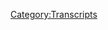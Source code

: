 {{DEFAULTSORT:
    #_TRANSCRIPT_0759:Chatting With Morgan Stringer
}}{{Transcript
    | title         = [[759: Chatting With Morgan Stringer]]
    | caption       = [https://knowledgefight.libsyn.com/759-chatting-with-morgan-stringer Listen to this episode on Libsyn]
    | episodeNumber = [[759: Chatting With Morgan Stringer|759]]
    | length        = 01:10:38
}}

{{MessageBox
    | header     = Warning: Bot Generated Content
    | text       = This transcript was automatically generated by transcription software and likely contains many mistakes and misattributions. Please check the audio for definitive quotes, attribution, and context.
    | image      = N3yvass4myg91.webp
    | imagewidth = 50px
    | id         = warning
}}

{{TranscriptBlock
    | name      = Alex Jones
    | timestamp = 00:00:04.000
    | text      = Red Alert. Red alert red alert red alert not not not not not not knowledge five days. Damn, Jordan I have a wedding knowledge party.com It's time to pray. I have great respect for knowledge like knowledge. I'm sick of them posing as if they're the good guys Shang V or the bad guy Chanology Dan and Jordan knowledge fight need money Andy and Sandy are stopping Andy and Cam handy in Kansas. Andy in Kansas you're on the airplane for huge fan I love your word. Knowledge by knowledge fight.com
}}

{{TranscriptBlock
    | name      = Jordan
    | timestamp = 00:00:59.000
    | text      = Hello, everyone. Welcome back to fight knowledge. I am Jordan and unfortunately Dan is not with us today. He is still under the weather with an undisclosed but non life threatening illness. So luckily, we have the incredible Ace Attorney Morgan stringer joining me today. How are you?
}}

{{TranscriptBlock
    | name      = Morgan Stringer
    | timestamp = 00:01:24.000
    | text      = I'm good. It's, I guess, my moniker I've gotten his ace associate but they mean the same thing. So
}}

{{TranscriptBlock
    | name      = Jordan
    | timestamp = 00:01:33.000
    | text      = Oh, associate is an Ace Attorney
}}

{{TranscriptBlock
    | name      = Morgan Stringer
    | timestamp = 00:01:35.000
    | text      = The video game.
}}

{{TranscriptBlock
    | name      = Jordan
    | timestamp = 00:01:37.000
    | text      = I think I may have been thinking Harvey Birdman Attorney at Law that could be my only reference to law is Harvey Birdman. And then I think there was a dancing baby on Ally McBeal one time. That is what I've got.
}}

{{TranscriptBlock
    | name      = Morgan Stringer
    | timestamp = 00:01:55.000
    | text      = I mean, that's a good place to start. So
}}

{{TranscriptBlock
    | name      = Jordan
    | timestamp = 00:01:59.000
    | text      = well, I apologize for getting your appellation wrong. But thank you so much for joining me today. I suppose the first thing that we should talk about if you don't mind? Is an update on Alex's bankruptcy circumstances. What's the most recent information if you don't mind?
}}

{{TranscriptBlock
    | name      = Morgan Stringer
    | timestamp = 00:02:18.000
    | text      = So um, do you know you're you're aware Jordan of how you get really mad when the media reports things about Alex and then it turns out to not really be that thing?
}}

{{TranscriptBlock
    | name      = Jordan
    | timestamp = 00:02:29.000
    | text      = Me Good heavens. No, I have an even keeled fan of calm and quiet. Yes, I do. That's why I wanted you to start right here because I assume something is wrong.
}}

{{TranscriptBlock
    | name      = Morgan Stringer
    | timestamp = 00:02:42.000
    | text      = Yeah. Dan is data some of wild crazy one. So we're missing that tornado with energy. But so speaking of that, I have the same thing where I'll, I'll have that same reaction when I see the press get these things wrong about, you know, disapprobation figures or pop culture figures. And also, with the law, it really frustrates me how, you know, we do have a lot of good legal reporters, Liz Williamson, for instance, she's done a great job on this. But Oh, of course, a lot of other people just need to stop, they need to stop. So. So frustrated, because I see the headline, and I see some tweets, you know, that, of course have 50,000 likes on them by this point saying, oh, Alex doesn't have to pay for one and a half billion dollar judgment, or he does have to pay that one and a half billion dollar judgment and a judge has, you know, taken away his ability to fight it. And of course, that's not what happened at all. So I thought I was crazy, actually, because I was saying, Well, you know, this, this outlet is saying it this happened. And I don't remember that happening. Have I you know, blacked out somehow and remembered something different. And no, it turns out, I was right. So it's a, there's a there is a consent judgment in place, which means that both Alex and the plaintiffs are agreeing to this. Everyone's in agreement.
}}

{{TranscriptBlock
    | name      = Jordan
    | timestamp = 00:04:11.000
    | text      = Okay, wow. Okay, first off, that's that's a monumentous thing that you just said.
}}

{{TranscriptBlock
    | name      = Morgan Stringer
    | timestamp = 00:04:18.000
    | text      = Yeah, so what happened is the families who have already had their cases heard, they those cases, they have lifted the stay on that. But the only things that are left are, I guess, a formal entry of judgment in the Texas case, which that case has already been, you know, basically, it's already done. And it's just so the judge can enter the judgment. And then in Connecticut, the only two motions left are Norm has a motion of remittitur, which means he wants the judge to reduce the judgment and the Connecticut case. Because the number is big. I wish I was exaggerating that reasoning, but
}}

{{TranscriptBlock
    | name      = Jordan
    | timestamp = 00:04:55.000
    | text      = I made it when you're looking at a number like 1.5 better Really, and honestly, I feel like that's a reasonable ask just to be like, this numbers bigger than I understand. Yeah.
}}

{{TranscriptBlock
    | name      = Morgan Stringer
    | timestamp = 00:05:07.000
    | text      = I mean, yeah, it's what do you divide it up by 15 people it and then you hear, you know, everything that happened and you hear the, you know, testimony in that courtroom, I could see where some people say, Oh, that's not even enough.
}}

{{TranscriptBlock
    | name      = Jordan
    | timestamp = 00:05:20.000
    | text      = Oh, totally, totally. That was one of the things that I was thinking about in whenever the verdict was about to be handed down is, you know, before the Texas trial even happened, I said, the, I think it should be in the ballpark of 250 million or something along those lines. And it's like, how could a reasonable person though, get to a number that big? Like, I can't even understand what a million dollars is, in my real life, let alone a billion, you know,
}}

{{TranscriptBlock
    | name      = Morgan Stringer
    | timestamp = 00:05:53.000
    | text      = yeah, well, you're kind of right on the money there. When you're talking about, you know, people like Robbie Parker, who did get about, I want to say total amount was 200 million, but including the punitive, and everything how it shakes out. But um, but yeah, so that's not what happened. What happened, though, is that the judgment has been lifted onto those cases just for procedural issues to go forward. Norm is also has a motion for a new trial, which everybody knows nor even knows that those Mote his motions are going to get denied. But basically, the bankruptcy court is saying, yeah, those judgments and go ahead and be entered, and then you can proceed with the appeals process. And those cases. Now, the Fontaine case and the Posner case, those are still stayed. Right as of right, right, right. So yeah, that's that's what's happening there. It was not a judge saying up, Alex has to write a check tomorrow, you know, and that's what I feel like a lot of people got wrong here. And also, I did want to say this hasn't come up yet. It has kind of come up in the background of the conversations, as I've kind of read between the lines, as I've listened to the attorneys speak in these hearings with Judge Lopez, and the bankruptcy court, but Bankruptcy Code section 533. A six actually prevents a debtor from being discharged for any debt for the willful and malicious injury by the debtor to another entity or to the property of another entity. So actually, awful and malicious injuries cannot be discharged in bankruptcy regardless. And okay, I think this is going to be litigated on if this counts, but I would say, you know, the punitive damages, which had to be awarded, if they were if, you know, you've the jury has found that his conduct was willful and malicious. I mean, it speaks to itself. Right. So I really just think that this these bankruptcies in the personal one and the company one is Alex delaying, because what I noticed was when I watched the latest Texas hearing, I saw Mark, essentially saying, Okay, well, we're fine to go ahead and schedule Fontaine and Posner because we can proceed against Alex Jones individually. And, you know, I get that lo and behold, December 2, he filed for personal bankruptcy. But I think that this is going to end up backfiring on him, I think his strategy here is that he is going to try to, you know, drag these families out, we're going to have to go through the whole bankruptcy process versus, you know, credit or committee and the personal one, there's, you know, we're going to have to submit plans to repay debt and negotiate all that out between all the creditors in the company one. So I think what he then does via appeals process, and I think what Alex is doing here is he's trying to number one, buy more time for himself. And number two, were these families down hoping that they'll settle?
}}

{{TranscriptBlock
    | name      = Jordan
    | timestamp = 00:08:51.000
    | text      = Right, right. So essentially, whenever we read any reporting from the news for probably the next year or two, it should just be taken with a grain of salt. That means it's still going on. I mean, really, still a struggle.
}}

{{TranscriptBlock
    | name      = Morgan Stringer
    | timestamp = 00:09:06.000
    | text      = Yeah. Any kind of, you know, illegal reporting, I feel needs, you know, huge asterisk behind it, you know, it's just I don't understand what's going on with legal reporting. And of course, I'm an attorney. So I'm picky about that. But it's still I just wish people would
}}

{{TranscriptBlock
    | name      = Jordan
    | timestamp = 00:09:23.000
    | text      = think you're running into you're running into a big problem with legal reporting. And so far as the people who read news wants something to have happened, and in the law, things are always about to happen. Oh, once that motion gets filed, then we'll see you in a couple of weeks. And once that couple of weeks happens, well, we'll file some more motions, you know, like that's kind of the struggle.
}}

{{TranscriptBlock
    | name      = Morgan Stringer
    | timestamp = 00:09:49.000
    | text      = It is I and I definitely can see that. Yeah, I mean, there is a lot it doesn't make for a splashy headline, right.
}}

{{TranscriptBlock
    | name      = Jordan
    | timestamp = 00:09:58.000
    | text      = Right. Yeah, things on go. hang there are some
}}

{{TranscriptBlock
    | name      = Morgan Stringer
    | timestamp = 00:10:01.000
    | text      = some things to add that you wish that they could have actually reported, like the fact that Alex was popping in and out of his latest hearing, it was virtually virtual on Zoom. And he kept you know, all right, hopping in and out, you know, talking.
}}

{{TranscriptBlock
    | name      = Jordan
    | timestamp = 00:10:14.000
    | text      = What was what was he doing popping in and out?
}}

{{TranscriptBlock
    | name      = Morgan Stringer
    | timestamp = 00:10:18.000
    | text      = I have no idea. I don't know if it was his zoom being glitchy. But yeah, I have no idea. I think he was just, uh, you know, again, it shows his lack of seriousness, you know, in the these cases, as usual. And of course, and yeah, his attorney actually claimed that he needed a basically did the I need money argument. So we one of the reasons why I think this is dumb is because now Alex is having to expose his finances. Right? He's having to risk right. And I think this was one of the dumbest things he could do when he filed for bankruptcy the first time I said, I can't believe he did that. So Jones is saying that his initially was saying his salary is 20,000 Every two weeks from the company bankruptcy filings?
}}

{{TranscriptBlock
    | name      = Jordan
    | timestamp = 00:11:09.000
    | text      = I think I think most that's a that's a normal salary for most people, most average Joe's putting on their hard hats go into work every day. 20,000 every two weeks is regular, right?
}}

{{TranscriptBlock
    | name      = Morgan Stringer
    | timestamp = 00:11:21.000
    | text      = I don't make a fraction of that much which, you know, maybe maybe I should be, you know, practicing law more like norm, which, you know, it was a whole other rant. But yeah, so the judge, the judge, but we
}}

{{TranscriptBlock
    | name      = Jordan
    | timestamp = 00:11:34.000
    | text      = should probably buy some woke insurance, if
}}

{{TranscriptBlock
    | name      = Morgan Stringer
    | timestamp = 00:11:39.000
    | text      = I can, I can make those house payments in no time. Exactly. But yeah, so if a judge was asked, though, to force free speech systems to pay Jones 54,000 every two weeks, and the judge said, Okay, well, I want to address this later. And you're going to have to submit to me more than just I need money. So
}}

{{TranscriptBlock
    | name      = Jordan
    | timestamp = 00:12:01.000
    | text      = so if I so if I understand correctly. Alex's bankruptcy lawyer said to a judge, how about pay me almost three times as much every two weeks? And the reason is because I would like three times as much every two weeks.
}}

{{TranscriptBlock
    | name      = Morgan Stringer
    | timestamp = 00:12:16.000
    | text      = That's what Alex himself was saying. Yes, that he made me paid out from from Infowars free speech systems. And hit Alex's lawyer also made the argument that if this was denied, that Alex will have to find more work.
}}

{{TranscriptBlock
    | name      = Jordan
    | timestamp = 00:12:33.000
    | text      = Oh, god, yes, please, please. I want to see Alex's side gig. I want to see a side gig. If if you could watch Infowars broadcast, and then get in an Uber with Alex Jones. I think that would be the ultimate in in life really.
}}

{{TranscriptBlock
    | name      = Morgan Stringer
    | timestamp = 00:12:54.000
    | text      = I which brings me to a question. I wanted to ask you, Jordan, what is the funniest job? What is the funniest second job that you think Alex could take?
}}

{{TranscriptBlock
    | name      = Jordan
    | timestamp = 00:13:06.000
    | text      = I mean, the obvious answer would be mime. Because to sit to see him, you know, a street performing mime naturally he would have to be in the most public of spaces with the only restriction being a can't talk. Of course. That one's a good start. I think the other funny side job would be the person who feeds lions and then accidentally falls in in an Indiana Jones movie. That would be the way to go.
}}

{{TranscriptBlock
    | name      = Morgan Stringer
    | timestamp = 00:13:37.000
    | text      = That was I mean he almost was a movie star. So
}}

{{TranscriptBlock
    | name      = Jordan
    | timestamp = 00:13:41.000
    | text      = yeah, see, he's it was it's either Star Lord or being eaten by lions in Indiana Jones movie I'm fine with both truly but that's it that's you bring up something you have been watching almost all of these hearings if not all of them and regularly live tweeting these out Have you been has it literally been all of the hearings
}}

{{TranscriptBlock
    | name      = Morgan Stringer
    | timestamp = 00:14:05.000
    | text      = um, I'm I think I may have because I did get a heads up from an attorney saying this is just a scheduling hearing you don't have to be here day off I didn't say it like that. He was very very nice about it but he was letting me know basically this is a meeting to schedule something in the future you know, just saying it's gonna be 10 minutes tops which I appreciate it but also I was just like, oh man, all these people are aware of me. Which
}}

{{TranscriptBlock
    | name      = Jordan
    | timestamp = 00:14:38.000
    | text      = is so funny. Oh man, that is rare test.
}}

{{TranscriptBlock
    | name      = Morgan Stringer
    | timestamp = 00:14:41.000
    | text      = I'm like oh god next week it's gonna be norm who deems me got me advice for me stronger.
}}

{{TranscriptBlock
    | name      = Jordan
    | timestamp = 00:14:47.000
    | text      = That's like, that's like the most inverted Deep Throat that there ever could be like, there is a secret connection you have between the lawyers but in the in the parking alley. It's just hey, we'll see you tomorrow.
}}

{{TranscriptBlock
    | name      = Morgan Stringer
    | timestamp = 00:14:59.000
    | text      = Yeah. I think there is actually, which, you know, I've been with all seriousness, I have been thanked by it. And I can't believe that they found anything of value as to what you know. I've said, but basically, yeah, so I, you know, notice, I've told you, you know, we just talked about this earlier where I'm not a big fan of a lot of legal reporting. And so I'm not a fan of a lot of legal analysts and law on crime was covering, you know, the first or baby actually covered the Connecticut trial, but I knew they're going to do a shameful job on that. And also, I knew a lot of bad actors. Were probably going to, you know, talk about the Texas trial and how Oh, poor Alex is being railroaded. And I really do not want that to happen. So what I do, because I don't know something is wrong with me was I decided to throw myself into the abyss and I said, Okay, I'm gonna watch this entire trial. And I'm going to just say what's happening and then give my legal analysis where I think I have some or give, you know, oh, this is what I would do. Or, you know, this is why I think Mark Bankston is doing X and here's, you know, where Renault was probably screwing up and needs to you know, change tactics and which happened, but not as much as not not
}}

{{TranscriptBlock
    | name      = Jordan
    | timestamp = 00:16:15.000
    | text      = as right now. Right now, it's tactics were inconsistent and yet mystifying all the same. Oh,
}}

{{TranscriptBlock
    | name      = Morgan Stringer
    | timestamp = 00:16:21.000
    | text      = man, that was also a challenge. I was watching you know, especially with the Connecticut trial just thinking I can't even get in your head to see what you're trying to do. So with Norm Oh, wait norm with with no,
}}

{{TranscriptBlock
    | name      = Jordan
    | timestamp = 00:16:34.000
    | text      = yeah, when you were watching the the Austin, the Texas trial, you can see right now is a professional who's trying to do a law job, if you will, in my in my dumb way of saying it. And norm seemed like he was just throwing caution to the wind, dropping smoke bombs and falling asleep all over the place, right.
}}

{{TranscriptBlock
    | name      = Morgan Stringer
    | timestamp = 00:16:55.000
    | text      = Oh, man. It was like, oh, man, the ending when he did that litigators prayer, I asked Andrew, Andrew Torres who I work for him at the firm. But
}}

{{TranscriptBlock
    | name      = Jordan
    | timestamp = 00:17:06.000
    | text      = I asked Andrew Torres is my personal attorney, according to a Twitter conversation that I consider legally binding. Oh, I don't know that. But he should
}}

{{TranscriptBlock
    | name      = Morgan Stringer
    | timestamp = 00:17:16.000
    | text      = Oh, well, it doesn't apply to me. I can tell you that. Not yet. Not yet. The night is young. But by Yeah. So Norm, it was just baffling. And I asked Andrew, I said, Is this a thing? I've never heard this in my life. Please tell me this isn't a thing. And Andrew said, when I told him about it, he said, I have no idea what the fuck that man was talking about. And also just what you know, what's going south, which I always say juries are mysterious creatures, you don't want to, you know, get inside their heads too much and psych yourself out. Because who knows, when groups of people come together, you know, what I care about versus what they're not going to care about. That's why I really like the jury questions in Texas. But anyway, so. But you know, it's going bad when the jurors were, you know, avoiding eye contact with norm. And he acknowledged in his closing like, oh, some of you are looking away. Oh, man, that was that was so rough. And
}}

{{TranscriptBlock
    | name      = Jordan
    | timestamp = 00:18:22.000
    | text      = it is a little bit like Eric, I can clearly see I have brought all of you shame. And you don't want to be associated with me. Now. Here's why I am correct.
}}

{{TranscriptBlock
    | name      = Morgan Stringer
    | timestamp = 00:18:34.000
    | text      = Yeah, but I also think that this strategy was done because there are trustees assigned to bankruptcy cases. And there's a whole conversation about oh, well, Alex is just gonna get on the stand and lie. And we know how often, you know, perjury isn't prosecuted, especially for a civil case. Right? They are for bankruptcy, fraud on the bankruptcy? Oh, yeah. There are people assigned in every bankruptcy case, it's called a trustee. And what they do is they basically cut most of the time, they're just overseeing to make sure of a bankruptcy court. And you know, it's going along smoothly, and everything's working according to procedure. But and these kinds of cases
}}

{{TranscriptBlock
    | name      = Jordan
    | timestamp = 00:19:12.000
    | text      = in the trial of Alex Jones, it is not a most of the time scenario, it is not at all
}}

{{TranscriptBlock
    | name      = Morgan Stringer
    | timestamp = 00:19:18.000
    | text      = it is not and because of the types of bankruptcy that he has filed here, you have a little bit more supervision here from the US Trustee. And basically what they can do is that it's their job, essentially, one of their major jobs is to look for fraud and make sure fraud isn't being done. And if they suspect it, they refer it to the Department of Justice, and it's investigated or oftentimes prosecuted. And a lot of times when that happens, they uncover a bunch of other crimes because chances are if you're lying to a bankruptcy court, you're probably not you know, up and up on the up and up on your books. Right. So yeah,
}}

{{TranscriptBlock
    | name      = Jordan
    | timestamp = 00:19:55.000
    | text      = I was gonna say if you're one of these trustees at this point, you have to be Like, rubbing your hands together with maniacal Glee or something like that, right? Like, you look at everything Alex has done so far. And you go, Well, I don't know if I can fall asleep without hitting fraud on the way down. Like, it is unreal, right?
}}

{{TranscriptBlock
    | name      = Morgan Stringer
    | timestamp = 00:20:17.000
    | text      = Yes. And you have to disclose, you know, these different assets, which I think, to me, I was thinking, Well, I would be paying especially close attention here, because it's going it might indicate where he has hidden some of his assets. Sure. And yeah, so you deaf? I was bewildered when he did. I mean, it's, it's no another delay tactic. And I think he's trying to get these families again, to settle and just agree to a lesser amount just so he goes away. But I mean, his behavior has been completely shameful, beyond shameful here, and I wouldn't. Why would you settle with him at this point?
}}

{{TranscriptBlock
    | name      = Jordan
    | timestamp = 00:20:57.000
    | text      = No, it feels, uh, feels a little bit like he is almost pot committed to the strategy of like, stringing it out as long as I possibly can. And then maybe Hail Mary, they'll they'll get tired. But I mean, at this point, it's hard to imagine that being possible.
}}

{{TranscriptBlock
    | name      = Morgan Stringer
    | timestamp = 00:21:17.000
    | text      = Yeah, it's going to and, you know, I know, we talked about earlier how it feels like there's a motion to, you know, do another motion later and things like, comes to an end. Yeah. And that, and that's, this is where that's going to come into play. And, yeah, we'll see where, and also, Alex wanted to join the bankruptcies together and have them proceed together. And this way, you know, whatever applied to the personal bankruptcy would apply to the company bankruptcy, both trustees, which I'm not a bankruptcy lawyer, but I used to work for a firm that did some of it. I have never seen a trustee object to joining bankruptcies. And the reason
}}

{{TranscriptBlock
    | name      = Jordan
    | timestamp = 00:22:00.000
    | text      = is much less. So the punch line, the punch line to that, obviously.
}}

{{TranscriptBlock
    | name      = Morgan Stringer
    | timestamp = 00:22:06.000
    | text      = Yeah, it was, because we're not like, what the, what you joined them for is so that it can go a lot smoother and easier. And both trustees, so it wasn't just a personal bankruptcy trustee, but the one in it for the corporate bankruptcy chimed in and said, Yeah, what that guy said, basically, which was, I've never seen two trustees file, you know, motions like that. But they're essentially saying, No, this is actually going to make it more chaotic, because what applies to Alex personally, may not apply to the company personally under the law and vice versa. And you're just going to have these, this confusion, which, you know, I'm willing to bet Alex also was hoping what he could work to his advantage, because he essentially is at the end of the day, this destructive agent of chaos, why not do that in a bankruptcy in bankruptcy proceedings as well. And the trustees are, you know, very strongly indicating to the court. Absolutely not. This is not how they should be done.
}}

{{TranscriptBlock
    | name      = Jordan
    | timestamp = 00:23:03.000
    | text      = And yeah, the question I think a lot of people have, as far as you know, you put a point to that this will end at a certain point. I think the big question for most people is the way that Alex is doing this. Now. He's clearly stringing it out even more he's, as you said, you know, he's joining this and the trustees are saying no, at what point does this get stopped for him? Because it's clear to everyone involved, right, that this is not that nothing is in good faith.
}}

{{TranscriptBlock
    | name      = Morgan Stringer
    | timestamp = 00:23:37.000
    | text      = Right. Oh, absolutely. And I think that this I think another thing that drew me to this case was there, I cannot stand grifter lawyers. I can't stand Grifters. I also can't stand right wing weirdos and you have this, you know. And then also I cover cases that have to do with pop culture. So you have this intersection of all these different aspects for me, right? The interest shows information, the interest in law, the interest in, you know, these weirdo figures. But
}}

{{TranscriptBlock
    | name      = Jordan
    | timestamp = 00:24:09.000
    | text      = yeah, this is a very specific Venn diagram that you are dead center.
}}

{{TranscriptBlock
    | name      = Morgan Stringer
    | timestamp = 00:24:13.000
    | text      = Yeah, exactly. Exactly. And, yeah, I think that we have this. We have a situation where I think people have finally said, Enough is enough. You know, we saw this with Rudy Giuliani being recommended that he be disbarred, I think Bar Association's have finally had it of attorneys acting like they can disregard the rules. They can even willfully break the rules. And guess what, here's how much it's going to cost you. And it's going to be less than had you actually participated and engaged in good faith. And I think that there,
}}

{{TranscriptBlock
    | name      = Jordan
    | timestamp = 00:24:47.000
    | text      = it's like, it's like when Wall Street receives a fine, that's 1/10 of what they made off of the crime and you're like, well, that's that's just a cut. You know, you're just taking a 10th off the top. That's fine.
}}

{{TranscriptBlock
    | name      = Morgan Stringer
    | timestamp = 00:24:59.000
    | text      = And I think this was a bit concern with with Judge gara gamble, Judge Maya as we call her.
}}

{{TranscriptBlock
    | name      = Jordan
    | timestamp = 00:25:06.000
    | text      = Oh, of course. She's become an affection character.
}}

{{TranscriptBlock
    | name      = Morgan Stringer
    | timestamp = 00:25:09.000
    | text      = She has I'm in some I'm in some policy won't communities that are very, very fond of both judges. One has, you know, fun Texas mom energy, the other one has fun New England and two energy. It's that for Judge Bella's, but
}}

{{TranscriptBlock
    | name      = Jordan
    | timestamp = 00:25:26.000
    | text      = what a weird world we live. I know.
}}

{{TranscriptBlock
    | name      = Morgan Stringer
    | timestamp = 00:25:31.000
    | text      = It's a strange world. But so yeah, Judge gamble was talking about, you know, these kinds of principles and how she said that the cap should not apply. And she was gonna go ahead and enter judgment for the entire thing, because she takes her oath Seriously, she took an oath to the Constitution, she took an oath, you know, but to also do what's fair. And she said, this case is unique. This was a horrible thing that happened here. And this is the only recourse for these families. And I just, I'm so glad that somebody is finally saying, you know, at the end of the day, justice is also about fairness, and what is right, and you don't want to incentivize people to say, Oh, well, if I just don't participate in discovery, I can just drag this thing out along and this is the most, you know, this is the biggest number I'm going to have to write on the check. Yeah, absolutely. I don't want to encourage that. And again, I think people are just tired of these grifter lawyers and things like I've even made, you know, back when I was in law school, I would complain about lawyer jokes, right? Oh, everybody thinks we're such bad guys. And now that I am an attorney, there aren't enough. We deserve more, hey, there
}}

{{TranscriptBlock
    | name      = Jordan
    | timestamp = 00:26:45.000
    | text      = aren't enough. There aren't enough evil lawyers.
}}

{{TranscriptBlock
    | name      = Morgan Stringer
    | timestamp = 00:26:49.000
    | text      = That is my position and in no other. And Mark and I are, you know, not to compare myself to the great Mark Bankston. But, you know, I think that we engage with the law in a very similar way. And, yeah, I it's just, Okay, well, it, here's the heart of the matter, and here's what it is, and we should do what's fair and what's right. And you should not reward people who you know, consistently break the rules. It's just basic stuff
}}

{{TranscriptBlock
    | name      = Jordan
    | timestamp = 00:27:19.000
    | text      = when you when you when you take a look at I mean, we I just brought up a Venn diagram, but when you take a look at what has I mean, ultimately, strangely enough, brought us all together, you know, Dan, and I and Mark and, and the all of the lawyers and yourself and everybody is is the thing that drives us which is that this shit is unfair, this is wrong. And at the end of the day, all of us I feel like are just unable to to not watch that in the same way that everybody looks at us and goes through that you're insane for recording 705 episodes. I'm sure people look at you and say you're insane for watching all of these hearings or and I'm you know, it drove Mark insane to watch all of that Info Wars. But that's that's what it is. It's it's this is unfair. This is bullshit.
}}

{{TranscriptBlock
    | name      = Morgan Stringer
    | timestamp = 00:28:15.000
    | text      = Oh, yeah. No, I truly have had that thought of, you know, am I am I the crazy one and then I'll see norm and be like, you know, at least I'm not doing that. Right, but and I did listen to an episode of norms podcast for the opening arguments. Patreon. It was Oh, no worst thing I've ever had to do for work, I've got to say. And I used to work at a combination Quiznos Baskin Robbins and a gas station in Mississippi. So, you know, take that for what you wills
}}

{{TranscriptBlock
    | name      = Jordan
    | timestamp = 00:28:47.000
    | text      = those are the most terrifying words anybody's ever spoken to me. I suppose you could change Mississippi to Maine, and it would be slightly more terrifying.
}}

{{TranscriptBlock
    | name      = Morgan Stringer
    | timestamp = 00:28:58.000
    | text      = Yeah, it was very, it was very lynching surprisingly. But if you made it more Southern Gothic, but I yeah, I think that this print these things are what you know, does draw us because you know, when you talk to Mark, when you talk to people like me, it's what ultimately drove me into law school, I think is that at the end of the day, I was always the kid who said, you know, when you would say to your parents, that's not fair. And they'd say, Well, you know, life's not fair. And I would err Sure, why isn't it and nobody knew what to say to that, you know, like you don't expect like that, like that's kind of disturbing to hear from a child if I'm being honest, but I probably lost all my serotonin by the time I was 10. So, but it's fine. So
}}

{{TranscriptBlock
    | name      = Jordan
    | timestamp = 00:29:46.000
    | text      = yeah, I got in way more trouble with that question. Hey, I think it was a teacher asked it to me, and they said, you know, life is not fair. And I said something along those lines of, well, then why aren't you doing anything about it? And that got me in real trouble? Oh, yeah.
}}

{{TranscriptBlock
    | name      = Morgan Stringer
    | timestamp = 00:30:05.000
    | text      = Because it can make you confront that, like, why am I not doing anything about it and exactly me going to these hearings or when I'm not acting like that's, you know, you know, substantively changing things. But I have been able to help promote these family stories I have been able to promote these causes. I didn't think anybody would would care, you know, if I was going to live tweet, like maybe one day and if somebody out there found it useful, I was going to continue it. But it turns out a bunch of people have, you know, found value in it. Some people have,
}}

{{TranscriptBlock
    | name      = Jordan
    | timestamp = 00:30:35.000
    | text      = I think we we've all appreciated that a great deal I followed along with, with your tweets as well, you know, it's, it's, it is a I don't want to say impossible. But it is extremely difficult for me to watch a legal thing happen without like screaming at, at a judge wearing a robe. I just, you know, it's all of a sudden in my head, I'll be like, what is why are you wearing a robe? This is the matrix. This is all a simulation, you know, like it'll it'll lose, I'll lose my mind. So it's very helpful what you do.
}}

{{TranscriptBlock
    | name      = Morgan Stringer
    | timestamp = 00:31:09.000
    | text      = No, I think we should have shorts and courtroom. I think that need to be the next. The next cause I take a bite.
}}

{{TranscriptBlock
    | name      = Jordan
    | timestamp = 00:31:20.000
    | text      = I don't know why that got me. But whatever. Whenever she was like, and I saw somebody wearing shorts today and we do not wear shorts in my courtroom. I couldn't understand life for like an hour. What is with this is just a room. What are we doing here? All of society is alive.
}}

{{TranscriptBlock
    | name      = Morgan Stringer
    | timestamp = 00:31:42.000
    | text      = Services a courtroom.
}}

{{TranscriptBlock
    | name      = Jordan
    | timestamp = 00:31:45.000
    | text      = Justice anyway is dragged on Oh, are the shins going to be the problem when it comes to justice? Is that what's happening
}}

{{TranscriptBlock
    | name      = Morgan Stringer
    | timestamp = 00:31:54.000
    | text      = is you're being dragged out? Yeah.
}}

{{TranscriptBlock
    | name      = Jordan
    | timestamp = 00:31:57.000
    | text      = Well, exactly. That's, that's another speaking of speaking of that, you also I understand that that is doing a lot of work in that sentence. I mean, speaking of lawyers being trouble, you follow it along with Ray knols. disciplinary hearing, too, right?
}}

{{TranscriptBlock
    | name      = Morgan Stringer
    | timestamp = 00:32:16.000
    | text      = Yes, to an extent, although it's been it's been very muddied there, you know, and it's been very
}}

{{TranscriptBlock
    | name      = Jordan
    | timestamp = 00:32:23.000
    | text      = muddy shit balls been muddy. That's
}}

{{TranscriptBlock
    | name      = Morgan Stringer
    | timestamp = 00:32:28.000
    | text      = between him and Normand. You know, what happened? Where and it's just, yeah, I I'm not sure exactly. What the That one I have not been following as closely. But I did find so for the for the last Texas trial as well. You know, Renault has his own attorney, which it's never good situation when you have a nesting doll of attorneys.
}}

{{TranscriptBlock
    | name      = Jordan
    | timestamp = 00:32:52.000
    | text      = Yeah, an attorney with an attorney has always felt wrong to me like, yeah, I don't know why.
}}

{{TranscriptBlock
    | name      = Morgan Stringer
    | timestamp = 00:32:59.000
    | text      = Yeah, it's Yeah, I mean, I would never represent myself. They say a lawyer who represents themselves has a fool for a client but, but also Infowars has a new attorney that they debuted at that hearing. His name is actually Chris Martin. It's not the lead singer from Coldplay. But again, there's like seven people in the world. So honestly, like who, you know, who's to say this? How do you
}}

{{TranscriptBlock
    | name      = Jordan
    | timestamp = 00:33:26.000
    | text      = how do you take that job now? How did you take that job? Now you you are a person who has taken law jobs, right? At no point in time. Have you watched the most disgusting display of legal hatred that's ever been gone on and been like, yeah, that's my next gig. Right? What is happening?
}}

{{TranscriptBlock
    | name      = Morgan Stringer
    | timestamp = 00:33:47.000
    | text      = Yeah, so this Christopher Martin, he is representing Infowars but they said Reno when he said he said in the last Texas hearing, when all said he is still the attorney on the Posner and Fontaine cases, so I'm not sure exactly what's all going on there. But I suspect that there will be some kind of disciplinary action towards probably norm and renewal at this point. Particularly with the with sanctions being asked for, you know, for her behaviors and all that just
}}

{{TranscriptBlock
    | name      = Jordan
    | timestamp = 00:34:15.000
    | text      = what what I you know, I've heard I've heard sanctions and I understand sanctions mean money right. So
}}

{{TranscriptBlock
    | name      = Morgan Stringer
    | timestamp = 00:34:22.000
    | text      = sometimes they do so one of the first things I did working with Andrew is actually got sanctions against another attorney which I was brand new out of law school, so that was and he had been practicing law probably longer than I've been alive, but
}}

{{TranscriptBlock
    | name      = Jordan
    | timestamp = 00:34:37.000
    | text      = so you got your first taste of blood on day one. Yes. Well,
}}

{{TranscriptBlock
    | name      = Morgan Stringer
    | timestamp = 00:34:41.000
    | text      = essentially, and I've been hooked ever since.
}}

{{TranscriptBlock
    | name      = Jordan
    | timestamp = 00:34:45.000
    | text      = A vampire but yes, your blade Yeah, they're the lawyers are vampires and you're a vampire that has vampires. This makes perfect sense to me. I understand everything about
}}

{{TranscriptBlock
    | name      = Morgan Stringer
    | timestamp = 00:34:56.000
    | text      = Yeah, and I don't necessarily enjoy like I don't want to go. I'm not saying that every attorney is like this and every attorney is bad or bad. I even like pursuing but there are particular attorneys who are truly just being absolutely wild. And you need to say,
}}

{{TranscriptBlock
    | name      = Jordan
    | timestamp = 00:35:11.000
    | text      = Oh, of course you're talking to me hyperbolic speeches by stock and trade. So nobody's nobody's too concerned.
}}

{{TranscriptBlock
    | name      = Morgan Stringer
    | timestamp = 00:35:18.000
    | text      = Well, I've always, uh, you know, I've been labeled a firebrand in the, in the past, which, you know, some people say, that's a bad thing. And I always take it as a compliment. It means I'm passionate and good labor about my clients. But yeah, so he is again, yeah, Judge Maya even pointed this out and said, you have a 16th lawyer to enter an appearance in this case. I thought she was exaggerating. No, he is the 16th. Lawyer. And he does he at that hearing did not know if he was going to be joining Renault on that on the Posner and Fontaine cases. And so I was like, so what does that mean? Is that Is there a possible 17th lawyer that might enter into this thing? And judge my even said, when he when he said, Yes, I'm aware, I'm like the 16th lawyer on this. She said, Well, you know, what they say about being the third or fourth lawyer on a case? Right, like, you know, again, like why would you do this to yourself? Yeah,
}}

{{TranscriptBlock
    | name      = Jordan
    | timestamp = 00:36:14.000
    | text      = I know what they say about being the 16th lawyer on the case, though, is we've got a great baseball team, and we're really going to take it to the other associates this year. So you know, there's two ways to go on this.
}}

{{TranscriptBlock
    | name      = Morgan Stringer
    | timestamp = 00:36:26.000
    | text      = Yeah, it reminds me of, you know, a scene from Arrested Development, where they talk about, you know, an open marriage, opening up a marriage and buy a session never works, but it might work for us. And so I'm imagining your lawyer saying this did work for you, but maybe I can do it.
}}

{{TranscriptBlock
    | name      = Jordan
    | timestamp = 00:36:45.000
    | text      = Right, right. When you're watching this, this lawyer, talk to the judge, can you see a sense of, of dread or as I'd like, I couldn't go into that situation without feeling like there's a sword of Damocles. Literally hanging over my head, right. I'm the 16th. Lawyer. I'm like Henry, the eighth ninth wife, it's not gonna go well, you know,
}}

{{TranscriptBlock
    | name      = Morgan Stringer
    | timestamp = 00:37:06.000
    | text      = exactly. I was, you know, I think even the plaintiff's attorneys, Bankston and Bill and West ball and in Ferrara, and all of them were even shocked at, you know, them bringing in a 16th lawyer. Now, you know, who and I mean, honestly, I'm kind of shocked. Alex hasn't asked me at this point, I would do a better job. I know everything about these cases, because I've been to every hearing, you know, because I'll, you know, I'll be it's funny whenever he'll have a, you know, lawyer, but it's like, oh, well, you know, I need to get caught up on everything. And it's like, wow, I'm caught up. And I'm not even doing this for a living. You know, which I mean,
}}

{{TranscriptBlock
    | name      = Jordan
    | timestamp = 00:37:45.000
    | text      = like, show your case better than you do. And I have proof,
}}

{{TranscriptBlock
    | name      = Morgan Stringer
    | timestamp = 00:37:48.000
    | text      = which by show again, like, sort of how, you know, maybe you might see that as a bit deranged. But I mean, I found it useful. And also, I'm a night owl. So I do my day job at night. And, you know, I just thought this was important. And I knew that people were going to screw it up when they talked about this. And I think that this is a case that is really setting valuable precedent. I think that there are ways that we can tackle disinformation, and the legal world, and I actually think this is a really good way to do it. Because he's innocent, you know, these people who aren't public figures are now being you know, dragged up, dragged through the mud by these bad actors. And yeah, and you know, it's about time somebody stood up and do something and say, This is enough. You know, it's a horrible process. And I would understand why somebody would choose not to pursue that, because I mean, you've seen how long this is going and how he's doing the bankruptcy shenanigans and everything but, you know, but eventually, somebody's got to stand up to a bully, which is what Infowars is, and what a lot of these disinformation outlets are. They're, they're bullies, they're trying to, you know, cause people to be harassed or trying to make money off of people's hatred and anger and divisions. It's, you know, somebody ought to somebody ought to do something about that, as, as I say, Well, we've
}}

{{TranscriptBlock
    | name      = Jordan
    | timestamp = 00:39:08.000
    | text      = said We've said it time and time again, that one of the things that we despise the most about a lot of the coverage of the trials are regarding the Sandy Hook families is just that that simple sentence of like, the families are looking for $500 million or something that the families are requesting $500 million dollars or something like that. And it is just such a simple signal that is just wrong, which is they're they're not requesting money at all. They're stopping this guy, you need him stopped and I need him stopped and they're doing that and money is how it happens. That's like that's like saying, you know, money is the sword in this situation. Not something that they're requesting from him.
}}

{{TranscriptBlock
    | name      = Morgan Stringer
    | timestamp = 00:39:56.000
    | text      = Yeah, and and that is, that is an interesting way actually to frame it in that, you know, it's not about the money. And you know, there's been people that have said things like, Oh, well, you know, they've sued this person and that person and now they're Sue and Alec's very the I've, I've seen comments that people have made about, oh, this is too far. Oh, this is greedy. And the thing about it is, yeah, you're going to ask because you're probably not going to get what you asked for also, you're always
}}

{{TranscriptBlock
    | name      = Jordan
    | timestamp = 00:40:27.000
    | text      = going to, you don't go into a negotiation starting with I'll give you money. That's not how that works.
}}

{{TranscriptBlock
    | name      = Morgan Stringer
    | timestamp = 00:40:32.000
    | text      = Exactly. And and with with this case, yeah, you are absolutely going to start off high. And the the fact is, like, it's not these, it shouldn't be these families or requesting money, it should lead with how despicable his behavior has been, and that he needs to be held to account. That's what's happening. It's like you said, I counted. Money is a way to we get to accountability. You know, there was this discussion of, oh, well, you know, enorme even kind of hinted at this and his argument, well, no amount of money could compensate for, you know, the pain. And it's like, Yes, man. But you know what, that's what we have. We can't stop space and time and make Alex go undo the damage he did. And I don't think he would if he was presented with that option. Honestly, I don't think he was
}}

{{TranscriptBlock
    | name      = Jordan
    | timestamp = 00:41:20.000
    | text      = 300 years ago, we'd put you in the stocks and throw things at you. But we don't do that anymore. So you owe us money.
}}

{{TranscriptBlock
    | name      = Morgan Stringer
    | timestamp = 00:41:27.000
    | text      = Exactly. That's the that's the justice that we have. And yes, it is kind of weird and nebulous. When you start asking people, okay, assign $1 value to you know, pain and suffering, because, again, those are abstract concepts. And you're asking someone to put a concrete number on that. And yeah, it does get it does get very weird and fuzzy. And you know, it can get very philosophical and even esoteric there, but that's what we have. And so this idea that these families are just out there trying to get money is absolutely ridiculous, when really the story leading should be, this is what this man did to them. This is the suffering that he caused, and he knew he was causing it and he did all of this so he could sell Dick pills. It's yeah, and so he could perpetuate his weird worldview.
}}

{{TranscriptBlock
    | name      = Jordan
    | timestamp = 00:42:16.000
    | text      = Yeah, yeah. And and you're, you're absolutely right. As far as the direction things are going when you when you talk about how these people somebody needs to stand up to this bullying. You know, for the past 20 years, there's been nothing but positive reinforcement from Fox News and right wing media in general in regards to like, just bully people bully them, that's what people want. They want that aggressive kind of attack on people all the time. And this may be one of the few times that any of us have seen possible serious consequences brought against them.
}}

{{TranscriptBlock
    | name      = Morgan Stringer
    | timestamp = 00:42:55.000
    | text      = I think it might be the first time Alex is experiencing serious consequences. And I think that we're seeing you know, a repeat and what happens right that y'all have covered you know, whenever his dad would get them out of trouble, right? I think that this is a large case of that. I saw that one of the trust's that apparently paid his bankruptcy lawyer believers personal one, I have reason to believe that his dad has an interest in that so and yeah, so again,
}}

{{TranscriptBlock
    | name      = Jordan
    | timestamp = 00:43:24.000
    | text      = I mean, ironically, one of the most damning things that was said at the trial though came from his dad, which I appreciate on on a on a Shakespearean level almost this man has gotten him out of trouble over and over and over again and yet with one sentence put a nail in the coffin Oh, fantastic.
}}

{{TranscriptBlock
    | name      = Morgan Stringer
    | timestamp = 00:43:42.000
    | text      = Oh, yes. What he said I got up I think I got up and cheered when he said in that deposition tape, we tried to you know, see what Alex was saying on that day we try to emulate spikes. I was
}}

{{TranscriptBlock
    | name      = Jordan
    | timestamp = 00:43:57.000
    | text      = already said that Yeah. That is a moment you know, a the trial moment with with Mark will will live on forever, as as one of the great law moments, but that moment whenever Alex is dead, I mean, it was it was borderline. You know, you can't handle the truth levels have to be honest.
}}

{{TranscriptBlock
    | name      = Morgan Stringer
    | timestamp = 00:44:21.000
    | text      = I mean, honestly, you I don't know how if I was doing a case like that, and that was to my advantage. I think I would have somehow done a backflip in the Corps and I cannot do a backflip I would have somehow figured it out. I would have mentally written all over that place. I would not be able to control myself.
}}

{{TranscriptBlock
    | name      = Jordan
    | timestamp = 00:44:40.000
    | text      = That's that's really that's really interesting, because that brings me to the next question. I have written down. Have you ever done a backflip in court? Um,
}}

{{TranscriptBlock
    | name      = Morgan Stringer
    | timestamp = 00:44:47.000
    | text      = no. I feel like it would be frowned upon you know, I I do I have done Hail Marys though that have always worked and you know, I one of my favorite ways to win is you know, when when a judge will say Um, uh, the equivalent of you're being wild right now Stringer, but you got a point. So but, um, but yeah, I'm, I am so thankful that I got to be, you know, even a small part that I got to play here, I've really enjoyed being able to, you know, elevate these family stories and talk about them and you know, their testimony because that's something also I thought that was really important to do is to talk about the testimony of his families talk about what they went through what the harm was done, I think in that context, again, if a story isn't that they're asking for money, the story is good God, we like it. This is most evil, one of the most evil cases I've ever seen. It truly it is, especially when you compare, you know, how these families have made positive, you know, have contributed good in the world, when they have every reason to say fuck off to everybody, every reason. And yet they still manage to, you know, be positive and try to bring light and try to be a better force in the world for good. And then when you compare that with, you know, the greed and awfulness and hatred of Alex, it's, you know, it's honestly astonishing, it
}}

{{TranscriptBlock
    | name      = Jordan
    | timestamp = 00:46:23.000
    | text      = No, it's, it's almost comically a pull of good and evil. It is. It's, it's, it's so stark, that it makes you question yourself, because real life is never this simple. You know, it is.
}}

{{TranscriptBlock
    | name      = Morgan Stringer
    | timestamp = 00:46:39.000
    | text      = And I think that you find that a lot in litigation. You know, as I say, the truth is somewhere in the middle, right? I mean, sometimes you'll have, you know, it's it'll very often be a case where both sides are making good points. I mean, that's why you're litigating. Otherwise, somebody would have usually settled, but if it completely, you know, right.
}}

{{TranscriptBlock
    | name      = Jordan
    | timestamp = 00:46:57.000
    | text      = If it were if it were easy, we wouldn't fucking be here. That's number one. Yeah,
}}

{{TranscriptBlock
    | name      = Morgan Stringer
    | timestamp = 00:47:01.000
    | text      = exactly. And so I yeah, I feel like you so rarely get those kinds of situations. And I do feel like this case is going to set a precedent, you know, I think norm is right in that aspect. And that liars are going to be taken into account, people who break the rules and refuse to participate are going to be held to account and people are going to point to this case. And, you know, I know that the facts of this case are really unique here. So, but I'm hoping that this isn't a one off. And I'm hoping that you know, this, this can build into something where we are taking these people who perpetuate this amount of harm into the world to account. You know, you should not be able to lie about people in the most horrendous of ways and make money from it. I feel like that's very simple. And yet everyone seems to think
}}

{{TranscriptBlock
    | name      = Jordan
    | timestamp = 00:47:50.000
    | text      = it's what's so crazy about it is that you have to say it, that's that should not that you should not be able to do that that shouldn't exist as a sentence in English, right? It's too often,
}}

{{TranscriptBlock
    | name      = Morgan Stringer
    | timestamp = 00:48:03.000
    | text      = I mean, for it is, but when you say it like that, then I feel like people understand more what this is really about. This is about someone taking, you know, the most personal aspect of someone's life, especially, you know, grieving and, you know, the death of a loved one and the death of a child, which is, you know, absolutely unimaginable to me and profiting from it. And it's, I think that concept of itself is just so gross. And I think and you know, I feel like maybe I don't know, if you and Dan felt in this situation, but sometimes being worried about the jury being read pilled or,
}}

{{TranscriptBlock
    | name      = Jordan
    | timestamp = 00:48:41.000
    | text      = yeah, yeah, going along with there's a case there was there were plenty of times where, you know, when when the jury has questions, every time the jury comes back with questions, there's the I think, the natural instinct to try and over analyze why they would ask this particular question and see if that gives an insight into what they may be thinking, you know, and so there were a few questions in the Texas trial that made me think there were at least one or two people who I was not stoked about being on the jury, if that makes sense.
}}

{{TranscriptBlock
    | name      = Morgan Stringer
    | timestamp = 00:49:15.000
    | text      = Yeah, that happened to me too. And that's when I had to remember they might be trying because, you know, they're also not allowed to talk to each other. So they may be trying to illustrate a point for other jurors, or to clarify for themselves. And I think the guy that was asking is if Daria was a lizard person was just having fun.
}}

{{TranscriptBlock
    | name      = Jordan
    | timestamp = 00:49:35.000
    | text      = Sure, you know, you say
}}

{{TranscriptBlock
    | name      = Morgan Stringer
    | timestamp = 00:49:38.000
    | text      = that, but then again, you never you know, you never know it's, you know, because, but I think that you know, because we are so close and we see, you know, we do see these radicalized people in Alex's audience and even, you know, outside of Alex's audience and the concern of course is oh my gosh, everybody around me is like completely radicalized and then and anybody else is just not paying attention. And that's a huge problem, right? And we need to fix it. And I feel like this really gave restored a lot of my hope and a lot of ways where people said, No, this is disgusting and wrong, I don't have to know everything about Alex Jones to know that and that really,
}}

{{TranscriptBlock
    | name      = Jordan
    | timestamp = 00:50:21.000
    | text      = and almost more importantly, they don't know everything about Alex Jones. Like to me part of the the jury's verdict in the way that it made me restore my you know, similarly I had restored faith in humanity is is that without the the constant pressure of the of Alex's media or Fox News or whomever, coloring the way you think about things in a in a neutral setting, every human being can come to the conclusion that Alex is an asshole. That's what was so beautiful about it. Yes, he
}}

{{TranscriptBlock
    | name      = Morgan Stringer
    | timestamp = 00:51:00.000
    | text      = is legally an asshole. It's
}}

{{TranscriptBlock
    | name      = Jordan
    | timestamp = 00:51:02.000
    | text      = yeah, if Oh, no complete can continue to go. Yeah.
}}

{{TranscriptBlock
    | name      = Morgan Stringer
    | timestamp = 00:51:07.000
    | text      = So I was I was going to say and it just that that really helped with and I think that a similar thing happened with the midterms. I think that it's, you know, an understated argument for somebody to go, Hey, look at this fucking weirdo. You know? I feel like that was actually an effective argument against people like Blake masters and these weirdos and you know, the fact that we're always like, oh, man, everybody's just fucking pill to the gills. And it's like, yeah, the country by is and that's definitely something to watch and something to be worried about. But most of the country is like, these people suck. And what they've been talking about half the time. Like, you know, one
}}

{{TranscriptBlock
    | name      = Jordan
    | timestamp = 00:51:50.000
    | text      = thing that bummed me out, was it took Listen, Herschel Walker still almost one, it took the single least qualified, most hypocritical political candidate in the history of the I think the world to lose a Republican race in Georgia.
}}

{{TranscriptBlock
    | name      = Morgan Stringer
    | timestamp = 00:52:11.000
    | text      = Yeah, that did that. I mean, that still is, like I said, that's still concerning, but at least you know, all was not lost. You know what I mean? It's, you know, all is not lost, because at least these people, you know, are really thinking about the issues. I did love how judge bellows was so thankful to the jury, though. She kept calling them a very conscientious jury, and noting how much they were on time and everything. And people were asking me, you know, do our judges usually like five juries? And I'm like, no, because you'd be shocked. One guy is supposed to be here today. Yeah. So?
}}

{{TranscriptBlock
    | name      = Jordan
    | timestamp = 00:52:50.000
    | text      = Sure. I mean, you think of I think most people would think of courtrooms because they do their best to avoid them as places of almost supreme solemnity. So it makes sense to them to think, Oh, well, the jury is always on time. They're always on time in the movies. You know, but in real life, it's jury duty, who, you know, I'll show up when I show up. That
}}

{{TranscriptBlock
    | name      = Morgan Stringer
    | timestamp = 00:53:14.000
    | text      = can be Yeah, it can be. So yeah, but I think that Judge bellows really hit the nail on the head, because they were like, I saw that there were jurors that were engaged. They were, you know, I could see where people were taking notes. And of course, you know, it's very funny that this happened in the Connecticut case, too, as well as the Texas case where one juror juror is trying to take notes on something Alex is saying in a in a tape on his on the Info Wars broadcast, and they just give up because it's impossible to follow. And that that really, you know, and, and I felt like a lot of a lot of people were worried that they would come they wouldn't grasp the importance of as if they wouldn't grasp the issues. Or they'd say, Ah, yeah, he did some bad stuff. But I mean, you know, he shouldn't be, you know, solely held responsible or he shouldn't be that responsible for it. I was really worried about that. But I think in both cases now, we've seen where the jury has really really thought about these issues. And in they're not, you know, and I think also they don't like the argument that Renault and dorm have put forward because also it treats them like they're stupid. I've also never seen cases where Yeah, it's a play to the jury that that the defendant called you dumb again, golden
}}

{{TranscriptBlock
    | name      = Jordan
    | timestamp = 00:54:37.000
    | text      = that was pretty white. Why do you think we're all blue collar here? What's What the fuck is that about? Excuse me, sir?
}}

{{TranscriptBlock
    | name      = Morgan Stringer
    | timestamp = 00:54:44.000
    | text      = Yeah, or that the jury is you know, rig or Doria saying that she believes that it's a simulation to an extent
}}

{{TranscriptBlock
    | name      = Jordan
    | timestamp = 00:54:50.000
    | text      = Yeah, yeah.
}}

{{TranscriptBlock
    | name      = Morgan Stringer
    | timestamp = 00:54:54.000
    | text      = Oh, man when she when she said that to the most basic jury question like, which I think was a question that was messing with her on the degree of you know, are you a lizard person? And they're like, do you think that, you know, this trial was staged? And when she was like, Yeah, to an extent I was just like, oh, man, that was Yeah,
}}

{{TranscriptBlock
    | name      = Jordan
    | timestamp = 00:55:12.000
    | text      = Daria. Sorry, you gave some of the great. She's gonna go on on unsung, I think in the history books for how absolutely insane she was in that trial. There were so many moments where she agreed to something that you were you looked at her dead in the eyes and just thought, if I were bleeding out, she would laugh, like, she has got nothing, or would
}}

{{TranscriptBlock
    | name      = Morgan Stringer
    | timestamp = 00:55:37.000
    | text      = refuse to answer the most basic questions. You know, like, like a 12 year old who's getting detention like, Oh, I'm not answering it? Or, you know,
}}

{{TranscriptBlock
    | name      = Jordan
    | timestamp = 00:55:48.000
    | text      = it's not answering was the was the main goal of everybody at Infowars. It felt like
}}

{{TranscriptBlock
    | name      = Morgan Stringer
    | timestamp = 00:55:54.000
    | text      = it did feel like that. I mean, and I think that's also by design. Right? You You know, with a Britney paws situation, I think it was very much by design. Hey, only let her know these things. Even if she asked about XY and Z. Let's not tell her right. Right. Right. I think they're very much was that I've also never seen a random criminal defense attorney serve as a corporate representative. I mean, I've seen things in these cases. I don't think I don't think to an extent we'll probably see again.
}}

{{TranscriptBlock
    | name      = Jordan
    | timestamp = 00:56:30.000
    | text      = I'm proud to say that we are the reason that Brittany paws was brought
}}

{{TranscriptBlock
    | name      = Morgan Stringer
    | timestamp = 00:56:35.000
    | text      = to court. Yes. Because of well, I guess if it's I guess my wife tweeting and coming on now has officially made me part of a knowledge fight cottage industry.
}}

{{TranscriptBlock
    | name      = Jordan
    | timestamp = 00:56:45.000
    | text      = Yeah. See, there you go. You're You're a bottom feeder, just like us. And welcome to the club. Use
}}

{{TranscriptBlock
    | name      = Morgan Stringer
    | timestamp = 00:56:51.000
    | text      = me knowledge first. But oh, man, that was? And again, I and that's something that also I don't know, I'm like if plaintiff's attorneys are aware of me, you know, and I'm pretty sure norm name searches himself on Twitter.
}}

{{TranscriptBlock
    | name      = Jordan
    | timestamp = 00:57:08.000
    | text      = I believe that 100%. So I'm like,
}}

{{TranscriptBlock
    | name      = Morgan Stringer
    | timestamp = 00:57:11.000
    | text      = Oh, does norm know about me, which I don't necessarily want that happening. But if he does, and who cares? But yeah, I don't care about that. I
}}

{{TranscriptBlock
    | name      = Jordan
    | timestamp = 00:57:22.000
    | text      = know. He knows about me. Oh, yeah.
}}

{{TranscriptBlock
    | name      = Morgan Stringer
    | timestamp = 00:57:25.000
    | text      = Great job norm. I believe that was Yeah, cuz you were talking about the great job he did to which I quipped at you. I remember the great job norm. Wanted to give them
}}

{{TranscriptBlock
    | name      = Jordan
    | timestamp = 00:57:38.000
    | text      = absolutely fantastic. Can I Can I ask you? We're almost at an hour. And I don't want to keep you too long. So first off, can I ask you Where can people find you? Obviously, you're part of the excellent opening arguments podcast.
}}

{{TranscriptBlock
    | name      = Morgan Stringer
    | timestamp = 00:57:53.000
    | text      = Yes. And I've also just launched a sub stack and hope to be writing on that pretty soon. I'm in the middle of a move. So it's been kind of it's been kind of difficult to track free thing here. Naturally,
}}

{{TranscriptBlock
    | name      = Jordan
    | timestamp = 00:58:06.000
    | text      = I understand.
}}

{{TranscriptBlock
    | name      = Morgan Stringer
    | timestamp = 00:58:08.000
    | text      = Yes, I've done that to sort of like accompany my appearances where I host pop law on opening arguments where I talk about, you know, pop culture and law and I also talk about disinformation and debunk disinformation, about cases and such. And hopefully, I'll be having some more of my own ventures pretty soon. But you can also follow me on Twitter. You can just find me just look up as associate Morgan stringer at mo string. That's mo S T R I N G have to excellent spell it because of my southern my very thick southern accent, which I'm sure you've noticed. Yeah.
}}

{{TranscriptBlock
    | name      = Jordan
    | timestamp = 00:58:44.000
    | text      = Don't Don't don't look up Ace Attorney. That one's on me. That was a huge mistake.
}}

{{TranscriptBlock
    | name      = Morgan Stringer
    | timestamp = 00:58:50.000
    | text      = It was it was Ace Attorney. I feel like that rings better. But
}}

{{TranscriptBlock
    | name      = Jordan
    | timestamp = 00:58:56.000
    | text      = it sounds good. You can steal it. It's all your life. So So yes, before, before we go, I do want to ask you, people. One of the questions that people ask us all the time after, you know, six years of this nonsense is how do you feel like it's affected you as a person in the way you think about things? And I was wondering the same for you. Because when you immerse yourself in this kind of space, the way that we have done it does change you. So I was wondering what kind of feelings that are what kind of feeling of change do you have?
}}

{{TranscriptBlock
    | name      = Morgan Stringer
    | timestamp = 00:59:34.000
    | text      = Oh, that's yeah, that's that's a good question. So I you know, not to be thank you to be though it is you've been asking very good questions, but this is a very, very thoughtful one. So I I would actually say not to be corny about it. But I would say it actually has I feel like made me a better lawyer and a better communicator with how I talk about the law with people because that's something I've done. actually even discovered I have a real passion for is telling people about what's going on in these types of cases and providing some sort of analysis with that. I mean, I don't know necessarily what that means. But also it's changed me in the fact that I was, you know, very despondent about the state of the legal profession. And, you know, thinking of, you know, it seems like all these there's just so many Grifters in the legal profession, and it feels like the only way to get ahead is to be one of these despicable people. And here I am refusing but you know, there's no, I felt like there, there was like, no advantage of his profession, unless you were one of those types. Honestly, I started the show. But I was, you know, trying to, you know, I was steadfast and that I wouldn't sink to those levels. And I still am, and hopefully, always will be God willing. But I, yeah, I feel like I have gotten hope, again, and that there are good attorneys, that there are attorneys who care about the principles of this profession who can and there are judges who care about what's fair and justice and doing the right thing, and holding people to account and there are jury people who made up the juries, you know, as as we talked about people who say no, this is wrong, and also that punish that we are now punishing attorneys who break the rules and are Grifters and I feel like that has changed and made me a lot more hopeful about this profession, that I'm actually seeing consequences now for the bad actions, whereas it felt like before, they seem to be the ones taking advantage while everybody else was behind. So I feel like my faith in the legal depression, but legal Depression, depression, depression, that's
}}

{{TranscriptBlock
    | name      = Jordan
    | timestamp = 01:01:50.000
    | text      = I was I was about to say that is one of the most inspiring speeches I've ever heard until you ended it with legal. I mean, if Bill Pullman made a flub in Independence Day, we're not remembering that speech right. Aliens kill us.
}}

{{TranscriptBlock
    | name      = Morgan Stringer
    | timestamp = 01:02:10.000
    | text      = Wow, sounds good. And right, is that that thought my ADHD brain just goes into depression. We're all depressed.
}}

{{TranscriptBlock
    | name      = Jordan
    | timestamp = 01:02:17.000
    | text      = Rushing it. You were right. In Ohio, the tsunami of good feeling.
}}

{{TranscriptBlock
    | name      = Morgan Stringer
    | timestamp = 01:02:22.000
    | text      = Yeah. But the little confession. I mean, we struggle with depression in this industry.
}}

{{TranscriptBlock
    | name      = Jordan
    | timestamp = 01:02:31.000
    | text      = There's, there's a reason the words are simple,
}}

{{TranscriptBlock
    | name      = Morgan Stringer
    | timestamp = 01:02:34.000
    | text      = right. But I feel like my faith in the profession has been restored. And the fact that people are interested in hearing about what the families are saying. And what in this isn't just about, oh, Alex comes in and explodes on the stand. And then we all make memes and laugh and then forget about how evil he is. Right? Which I mean, we can all have fun. I mean, that's fine. At the end of the day, you know, when he does this weird highway man DJ stuff and prose hatchets while you're drinking in the office on Christmas Eve, right. But at the end of the day, fantastic. I mean, it is in the back. If the bankruptcy goes away, I won't you know, we'll see but I hope I can get one of those you know, as a as a gift. That's all I asked for i Do you also want the hell cat. But that might be a big ask.
}}

{{TranscriptBlock
    | name      = Jordan
    | timestamp = 01:03:21.000
    | text      = That's, I don't know. I think he had to sell that on account of it was too little man. It wasn't manly enough for him. I think it was his rationale there.
}}

{{TranscriptBlock
    | name      = Morgan Stringer
    | timestamp = 01:03:30.000
    | text      = Oh, yeah. It's a it's gonna be a real man. But yeah,
}}

{{TranscriptBlock
    | name      = Jordan
    | timestamp = 01:03:35.000
    | text      = yeah, that is that is one of the things that we respect the most about you. And the people that we've kind of surrounded ourselves with is the the need to put the families first to put the harm first. And we can all have our fun after that, but not to forget that the reason we're here is because of this. Do you know?
}}

{{TranscriptBlock
    | name      = Morgan Stringer
    | timestamp = 01:04:02.000
    | text      = Yes, exactly. It's to remember, okay, well, you know, yeah, he is he says funny stuff on the stand, and we can all make fun of him and mock Him, of course, but, you know, but that Yeah, but that we don't lead off with that, right, that we instead say, Oh, this is the harm that he has done to, you know, society to these families to you know, these the people who know these families you know, it's again, how trauma just kind of recycles itself and gets passed down and things you know, that's something I also think about is the degree of harm that really this has caused. It's done imaginable. So when you think about it that way, you know, it doesn't make the money seem as overwhelming and large, I mean, almost you almost do you get that situation where you're like, man, is it you know, is this even enough but you know, time will tell with that but I'm we'll see where it goes. Well, I
}}

{{TranscriptBlock
    | name      = Jordan
    | timestamp = 01:04:58.000
    | text      = mean, you you you think Think about, is this enough? And one of the powerful things that they kept bringing up was, how many people were touched? Yes. How many people saw the this information? How many people were influenced by this information? And, you know, you think, Oh, 1.5 billion is is a lot. But if you just had all of those people who were taken in, give $1, we'd be at $3 billion, or whatever. Do you know what it's like, relatively speaking, that harm has caused is so huge. That because we're so unused to money being that big. It's hard to wrap our minds around
}}

{{TranscriptBlock
    | name      = Morgan Stringer
    | timestamp = 01:05:38.000
    | text      = it is but yeah, it's also same difficulty with wrapping your head around the amount of damages that he has caused. So I think, there there's, you know, there's there's the equivalence, but we'll we'll see what happens on the appeal for the Texas case on it, that punitive damage cap applies, we'll get to see norm, lose, but I don't expect him to win these motions. I say that now.
}}

{{TranscriptBlock
    | name      = Jordan
    | timestamp = 01:06:03.000
    | text      = Don't expect norm to win anything for the rest of his life. It was I don't expect him to win a raffle for the rest of his life.
}}

{{TranscriptBlock
    | name      = Morgan Stringer
    | timestamp = 01:06:12.000
    | text      = It was bizarre, because again, it's I again, I mean, it was kind of like a twisted puzzle. I felt like an FBI agent doing string on the board trying to be like, is he doing this on purpose? Or is this like, there's gotta be a reason just making myself mad as I'm watching all these hearings. But, you know, it's, we'll see where that goes there. And I don't know if Norman is going to be handling the appeals or what but I suspect he will be but all that's left for there. But
}}

{{TranscriptBlock
    | name      = Jordan
    | timestamp = 01:06:43.000
    | text      = I mean, I maintained that the the luckiest man alive is right now, just because norm exists like it for all the things that norm has done whenever. Whenever Ray now found out the next morning after Mark had dramatically revealed the texts, right. The next morning before they they the jury had gone to deliberation. I remember Ray Nall just going to talk to the judge and just being like, um, we would like to have that not have happened. Can we get an extension on the 10 days or something? He's just say he just said I want to do over. It's like, that's, that's unreal. But then, you know, now norm is like, how about you just make us pay five bucks knee?
}}

{{TranscriptBlock
    | name      = Morgan Stringer
    | timestamp = 01:07:33.000
    | text      = Yeah, like, I got it in my wallet right now. And it's like, you're in a position to be an asshole. And they're there.
}}

{{TranscriptBlock
    | name      = Jordan
    | timestamp = 01:07:42.000
    | text      = How are you negotiating with us? And
}}

{{TranscriptBlock
    | name      = Morgan Stringer
    | timestamp = 01:07:45.000
    | text      = I really do think that the only way you could win or you know, there's no way you can get out with a win, right? As much as one of the moments from the Connecticut trial that cracked me up was I can't remember exactly what what it was at the moment. But Judge Bella said, Hey, we're having a discussion about objections and such and then, you know, Judge Bella said, Well, I'm assuming there will be an appeal to which Norm said what if we win, to which judge Bella's repeated herself and said, I'm assuming there's going to be an appeal. You know, this is outside the presence of the jury and everything. It just cracks me up. Oh, she was just like, buddy. Um, yeah, so that is, I've enjoyed, you know, a little moments like that. And I've certainly had my fun there. But you know, when Alex's lawyer say things like how he'll need a second job if he doesn't make millions of dollars, you know, who among us? So, yeah, that's been fun, too. So I've enjoyed those moments. And another moment that had me absolutely cracking up in the last Texas hearing was, Ronaldo was there and judge Maya wanted him to get his poster board, you know that he had his little props. I think you'll remember
}}

{{TranscriptBlock
    | name      = Jordan
    | timestamp = 01:09:02.000
    | text      = Oh, yeah, we couldn't we wanted that so bad. We wanted that so bad. I still I'm dreaming of getting that.
}}

{{TranscriptBlock
    | name      = Morgan Stringer
    | timestamp = 01:09:09.000
    | text      = Well, Judge bias said basically, can you please take these out of here? We had them like in the back, essentially. And, you know, all these years and Mark said that he would I think he said he would give Renault 100 bucks for him. I died laughing I just I'm so glad I was not in the courtroom in person that day because I would have oh my god, I would have had to have one of Alex's coughing fits to cover up.
}}

{{TranscriptBlock
    | name      = Jordan
    | timestamp = 01:09:41.000
    | text      = is fantastic. I think that is a great story to end on. Morgan, thank you so much for coming on. This was fantastic. It's been a we've wanted to have you on for a while. We appreciate the work that you're you're doing you know watching all of these hearings. And we're just so grateful so thank you very much and if you want tell people one more time where they can find you all right,
}}

{{TranscriptBlock
    | name      = Morgan Stringer
    | timestamp = 01:10:05.000
    | text      = well easiest way is to find me on the health site Twitter, as associate Morgan stringer and the ad is at mo string mo S T R I N G. And you can also find me on the opening arguments podcast occasionally talking about pop culture in law and I'll hopefully have some new projects out pretty soon here.
}}

{{TranscriptBlock
    | name      = Jordan
    | timestamp = 01:10:25.000
    | text      = Awesome. Thank you so much, and I hope we will talk to you again soon. Andy in Kansas, you're on the air. Thanks for holding. So Alex, I'm a first time caller. I'm a huge fan. I love your work.
}}

[[Category:Transcripts]]
